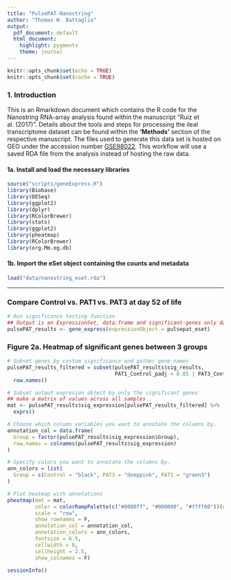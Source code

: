 ```yaml
---
title: "PulsePAT-Nanostring"
author: "Thomas W. Battaglia"
output:
  pdf_document: default
  html_document:
    highlight: pygments
    theme: journal
---
```


```r
knitr::opts_chunk$set(echo = TRUE)
knitr::opts_chunk$set(cache = TRUE)
```

### 1. Introduction
This is an Rmarkdown document which contains the R code for the Nanostring RNA-array analysis found within the manuscript "Ruiz et al. (2017)". Details about the tools and steps for processing the ileal transcriptome dataset can be found within the **'Methods'** section of the respective manuscript. The files used to generate this data set is hosted on GEO under the accession number [GSE98022](https://www.ncbi.nlm.nih.gov/geo/query/acc.cgi?acc=GSE98022). This workflow will use a saved RDA file from the analysis instead of hosting the raw data.


#### 1a. Install and load the necessary libraries
```r
source("scripts/geneExpress.R")
library(Biobase)
library(DESeq)
library(ggplot2)
library(dplyr)
library(RColorBrewer)
library(stats)
library(ggplot2)
library(pheatmap)
library(RColorBrewer)
library(org.Mm.eg.db)
```


#### 1b. Import the eSet object containing the counts and metadata
```r
load("data/nanostring_eset.rda")
```

----

### Compare Control vs. PAT1 vs. PAT3 at day 52 of life
```r
# Run significance testing function
## Output is an ExpressionSet, data.frame and significant-genes only data.frame
pulsePAT_results <- gene_express(expressionObject = pulsepat_eset)
```


### Figure 2a. Heatmap of significant genes between 3 groups
```r
# Subset genes by custom significance and gather gene names
pulsePAT_results_filtered = subset(pulsePAT_results$sig_results, 
                                   PAT1_Control_padj < 0.05 | PAT3_Control_padj < 0.05) %>%
  row.names()

# Subset output expresion object by only the significant genes
## make a matrix of values across all samples
mat <- pulsePAT_results$sig_expression[pulsePAT_results_filtered] %>%
  exprs()

# Choose which column variables you want to annotate the columns by.
annotation_col = data.frame(
  Group = factor(pulsePAT_results$sig_expression$Group), 
  row.names = colnames(pulsePAT_results$sig_expression)
)

# Specify colors you want to annotate the columns by.
ann_colors = list(
  Group = c(Control = "black", PAT3 = "deeppink", PAT1 = "green3")
)

# Plot heatmap with annotations
pheatmap(mat = mat, 
         color = colorRampPalette(c("#0000ff", "#000000", "#ffff00"))(n = 255), 
         scale = "row", 
         show_rownames = F,
         annotation_col = annotation_col, 
         annotation_colors = ann_colors,
         fontsize = 6.5,
         cellwidth = 8,
         cellheight = 2.5,
         show_colnames = F)
```

```r
sessionInfo()
```

